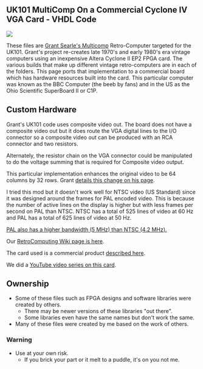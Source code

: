 == UK101 MultiComp On a Commercial Cyclone IV VGA Card - VHDL Code ==

<img src="http://land-boards.com/blwiki/images/e/e6/C4_Dev_687-720px.jpg"></img>

These files are [http://searle.hostei.com/grant/Multicomp/index.html Grant Searle's Multicomp] Retro-Computer targeted for the UK101. Grant's project re-creates late 1970's and early 1980's era vintage computers using an inexpensive Altera Cyclone II EP2 FPGA card. The various builds that make up different vintage retro-computers are in each of the folders. This page ports that implementation to a commercial board which has hardware resources built into the card. This particular computer was known as the BBC Computer (the beeb by fans) and in the US as the Ohio Scientific SuperBoard II or C1P.

== Custom Hardware ==

Grant's UK101 code uses composite video out. The board does not have a composite video out but it does route the VGA digital lines to the I/O connector so a composite video out can be produced with an RCA connector and two resistors.

Alternately, the resistor chain on the VGA connector could be manipulated to do the voltage summing that is required for Composite video output.

This particular implementation enhances the original video to be 64 columns by 32 rows. Grant [http://searle.hostei.com/grant/uk101FPGA/index.html#Modification3 details this change on his page]. 

I tried this mod but it doesn't work well for NTSC video (US Standard) since it was designed around the frames for PAL encoded video. This is because the number of active lines on the display is higher but with less frames per second on PAL than NTSC. NTSC has a total of 525 lines of video at 60 Hz and PAL has a total of 625 lines of video at 50 Hz.

[https://www.diffen.com/difference/NTSC_vs_PAL PAL also has a higher bandwidth (5 MHz) than NTSC (4.2 MHz).]

Our [http://land-boards.com/blwiki/index.php?title=RetroComputing RetroComputing Wiki page is here].

The card used is a commercial product [http://land-boards.com/blwiki/index.php?title=Cyclone_IV_FPGA_EP4CE6E22C8N_Development_Board_USB_V2 described here].

We did a [https://www.youtube.com/playlist?list=PLn__0BqzWEWPk0-VW3kEpMNA81sIbhj6n YouTube video series on this card].

== Ownership ==

* Some of these files such as FPGA designs and software libraries were created by others.
** There may be newer versions of these libraries "out there".
** Some libraries even have the same names but don't work the same.
* Many of these files were created by me based on the work of others.

=== Warning ===

* Use at your own risk.
** If you brick your part or it melt to a puddle, it's on you not me.
